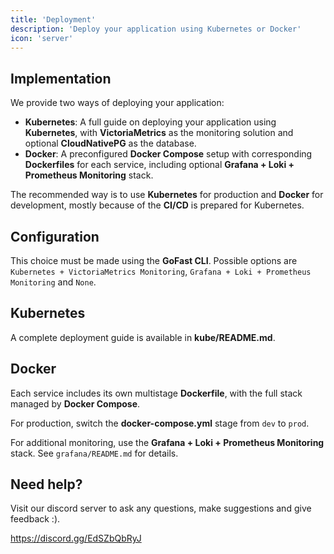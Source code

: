 ```yaml
---
title: 'Deployment'
description: 'Deploy your application using Kubernetes or Docker'
icon: 'server'
---
```


## Implementation

We provide two ways of deploying your application:
- **Kubernetes**: A full guide on deploying your application using **Kubernetes**, with **VictoriaMetrics** as the monitoring solution and optional **CloudNativePG** as the database.
- **Docker**: A preconfigured **Docker Compose** setup with corresponding **Dockerfiles** for each service, including optional **Grafana + Loki + Prometheus Monitoring** stack.

The recommended way is to use **Kubernetes** for production and **Docker** for development, mostly because of the **CI/CD** is prepared for Kubernetes.

## Configuration

This choice must be made using the **GoFast CLI**. Possible options are `Kubernetes + VictoriaMetrics Monitoring`, `Grafana + Loki + Prometheus Monitoring` and `None`.

## Kubernetes

A complete deployment guide is available in **kube/README.md**.

## Docker

Each service includes its own multistage **Dockerfile**, with the full stack managed by **Docker Compose**.

For production, switch the **docker-compose.yml** stage from `dev` to `prod`.

For additional monitoring, use the **Grafana + Loki + Prometheus Monitoring** stack. See `grafana/README.md` for details.


## Need help?

Visit our discord server to ask any questions, make suggestions and give feedback :).

https://discord.gg/EdSZbQbRyJ
